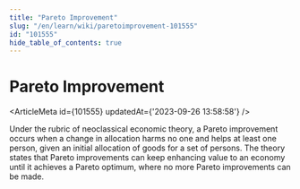 ```yaml
---
title: "Pareto Improvement"
slug: "/en/learn/wiki/paretoimprovement-101555"
id: "101555"
hide_table_of_contents: true
---
```



# Pareto Improvement

<ArticleMeta id={101555} updatedAt={'2023-09-26 13:58:58'} />
<div className='border-solid border-b border-t-0 my-4 border-[var(--ifm-color-gray-300)]' />

Under the rubric of neoclassical economic theory, a Pareto improvement occurs when a change in allocation harms no one and helps at least one person, given an initial allocation of goods for a set of persons. The theory states that Pareto improvements can keep enhancing value to an economy until it achieves a Pareto optimum, where no more Pareto improvements can be made.
